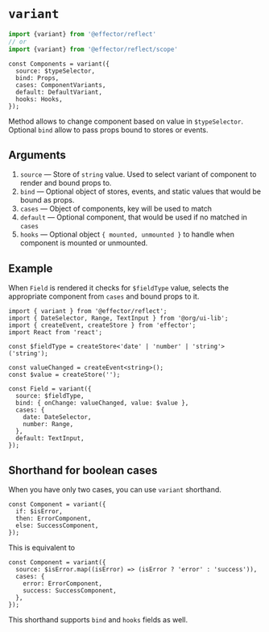 
# `variant`

```ts
import {variant} from '@effector/reflect'
// or
import {variant} from '@effector/reflect/scope'
```

```tsx
const Components = variant({
  source: $typeSelector,
  bind: Props,
  cases: ComponentVariants,
  default: DefaultVariant,
  hooks: Hooks,
});
```

Method allows to change component based on value in `$typeSelector`. Optional `bind` allow to pass props bound to stores or events.

## Arguments

1. `source` — Store of `string` value. Used to select variant of component to render and bound props to.
1. `bind` — Optional object of stores, events, and static values that would be bound as props.
1. `cases` — Object of components, key will be used to match
1. `default` — Optional component, that would be used if no matched in `cases`
1. `hooks` — Optional object `{ mounted, unmounted }` to handle when component is mounted or unmounted.

## Example

When `Field` is rendered it checks for `$fieldType` value, selects the appropriate component from `cases` and bound props to it.

```tsx
import { variant } from '@effector/reflect';
import { DateSelector, Range, TextInput } from '@org/ui-lib';
import { createEvent, createStore } from 'effector';
import React from 'react';

const $fieldType = createStore<'date' | 'number' | 'string'>('string');

const valueChanged = createEvent<string>();
const $value = createStore('');

const Field = variant({
  source: $fieldType,
  bind: { onChange: valueChanged, value: $value },
  cases: {
    date: DateSelector,
    number: Range,
  },
  default: TextInput,
});
```

## Shorthand for boolean cases

When you have only two cases, you can use `variant` shorthand.

```tsx
const Component = variant({
  if: $isError,
  then: ErrorComponent,
  else: SuccessComponent,
});
```

This is equivalent to

```tsx
const Component = variant({
  source: $isError.map((isError) => (isError ? 'error' : 'success')),
  cases: {
    error: ErrorComponent,
    success: SuccessComponent,
  },
});
```

This shorthand supports `bind` and `hooks` fields as well.

